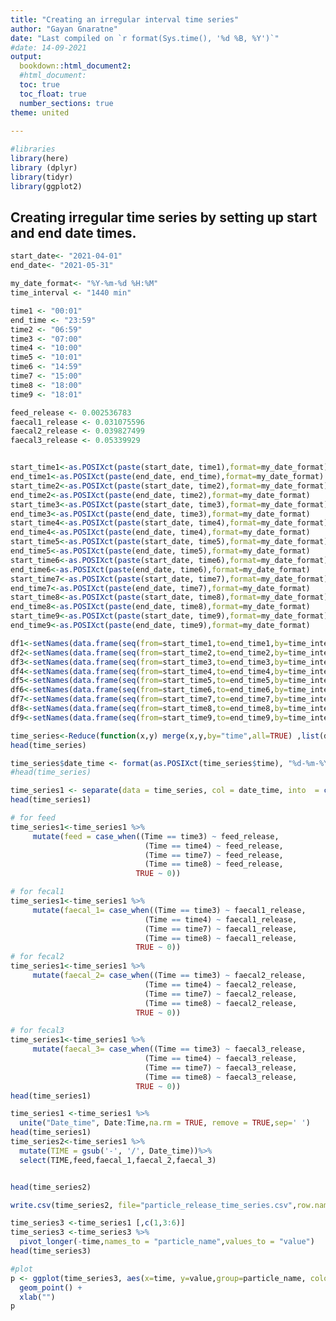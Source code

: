 ```yaml
---
title: "Creating an irregular interval time series"
author: "Gayan Gnaratne"
date: "Last compiled on `r format(Sys.time(), '%d %B, %Y')`"
#date: 14-09-2021
output: 
  bookdown::html_document2:
  #html_document:
  toc: true
  toc_float: true
  number_sections: true
theme: united
  
---
```


```r
#libraries
library(here)
library (dplyr)
library(tidyr)
library(ggplot2)
```

## Creating irregular time series by setting up start and end date times.

```r
start_date<- "2021-04-01"
end_date<- "2021-05-31"

my_date_format<- "%Y-%m-%d %H:%M"
time_interval <- "1440 min"

time1 <- "00:01"
end_time <- "23:59"
time2 <- "06:59"
time3 <- "07:00"
time4 <- "10:00"
time5 <- "10:01"
time6 <- "14:59"
time7 <- "15:00"
time8 <- "18:00"
time9 <- "18:01"

feed_release <- 0.002536783
faecal1_release <- 0.031075596
faecal2_release <- 0.039827499
faecal3_release <- 0.05339929


start_time1<-as.POSIXct(paste(start_date, time1),format=my_date_format)
end_time1<-as.POSIXct(paste(end_date, end_time),format=my_date_format)
start_time2<-as.POSIXct(paste(start_date, time2),format=my_date_format)
end_time2<-as.POSIXct(paste(end_date, time2),format=my_date_format)
start_time3<-as.POSIXct(paste(start_date, time3),format=my_date_format)
end_time3<-as.POSIXct(paste(end_date, time3),format=my_date_format)
start_time4<-as.POSIXct(paste(start_date, time4),format=my_date_format)
end_time4<-as.POSIXct(paste(end_date, time4),format=my_date_format)
start_time5<-as.POSIXct(paste(start_date, time5),format=my_date_format)
end_time5<-as.POSIXct(paste(end_date, time5),format=my_date_format)
start_time6<-as.POSIXct(paste(start_date, time6),format=my_date_format)
end_time6<-as.POSIXct(paste(end_date, time6),format=my_date_format)
start_time7<-as.POSIXct(paste(start_date, time7),format=my_date_format)
end_time7<-as.POSIXct(paste(end_date, time7),format=my_date_format)
start_time8<-as.POSIXct(paste(start_date, time8),format=my_date_format)
end_time8<-as.POSIXct(paste(end_date, time8),format=my_date_format)
start_time9<-as.POSIXct(paste(start_date, time9),format=my_date_format)
end_time9<-as.POSIXct(paste(end_date, time9),format=my_date_format)

```




```r
df1<-setNames(data.frame(seq(from=start_time1,to=end_time1,by=time_interval,format=my_date_format)),"time")
df2<-setNames(data.frame(seq(from=start_time2,to=end_time2,by=time_interval,format=my_date_format)),"time")
df3<-setNames(data.frame(seq(from=start_time3,to=end_time3,by=time_interval,format=my_date_format)),"time")
df4<-setNames(data.frame(seq(from=start_time4,to=end_time4,by=time_interval,format=my_date_format)),"time")
df5<-setNames(data.frame(seq(from=start_time5,to=end_time5,by=time_interval,format=my_date_format)),"time")
df6<-setNames(data.frame(seq(from=start_time6,to=end_time6,by=time_interval,format=my_date_format)),"time")
df7<-setNames(data.frame(seq(from=start_time7,to=end_time7,by=time_interval,format=my_date_format)),"time")
df8<-setNames(data.frame(seq(from=start_time8,to=end_time8,by=time_interval,format=my_date_format)),"time")
df9<-setNames(data.frame(seq(from=start_time9,to=end_time9,by=time_interval,format=my_date_format)),"time")

time_series<-Reduce(function(x,y) merge(x,y,by="time",all=TRUE) ,list(df1,df2,df3,df4,df5,df6,df7,df8,df9))
head(time_series)
```


```r

time_series$date_time <- format(as.POSIXct(time_series$time), "%d-%m-%Y %H:%M")
#head(time_series)

time_series1 <- separate(data = time_series, col = date_time, into  = c('Date', 'Time'), sep = ' ')
head(time_series1)

# for feed
time_series1<-time_series1 %>%
     mutate(feed = case_when((Time == time3) ~ feed_release,
                              (Time == time4) ~ feed_release,
                              (Time == time7) ~ feed_release,
                              (Time == time8) ~ feed_release,
                            TRUE ~ 0))

# for fecal1
time_series1<-time_series1 %>%
     mutate(faecal_1= case_when((Time == time3) ~ faecal1_release,
                              (Time == time4) ~ faecal1_release,
                              (Time == time7) ~ faecal1_release,
                              (Time == time8) ~ faecal1_release,
                            TRUE ~ 0))
# for fecal2
time_series1<-time_series1 %>%
     mutate(faecal_2= case_when((Time == time3) ~ faecal2_release,
                              (Time == time4) ~ faecal2_release,
                              (Time == time7) ~ faecal2_release,
                              (Time == time8) ~ faecal2_release,
                            TRUE ~ 0))

# for fecal3
time_series1<-time_series1 %>%
     mutate(faecal_3= case_when((Time == time3) ~ faecal3_release,
                              (Time == time4) ~ faecal3_release,
                              (Time == time7) ~ faecal3_release,
                              (Time == time8) ~ faecal3_release,
                            TRUE ~ 0))
head(time_series1)

```



```r

time_series1 <-time_series1 %>%
  unite("Date_time", Date:Time,na.rm = TRUE, remove = TRUE,sep=' ')
head(time_series1)
time_series2<-time_series1 %>%
  mutate(TIME = gsub('-', '/', Date_time))%>%
  select(TIME,feed,faecal_1,faecal_2,faecal_3)


head(time_series2)

write.csv(time_series2, file="particle_release_time_series.csv",row.names = FALSE,quote=F)

```
```r
time_series3 <-time_series1 [,c(1,3:6)]
time_series3 <-time_series3 %>%
  pivot_longer(-time,names_to = "particle_name",values_to = "value")
head(time_series3)

#plot
p <- ggplot(time_series3, aes(x=time, y=value,group=particle_name, colour=particle_name)) +
  geom_point() + 
  xlab("")
p
```

